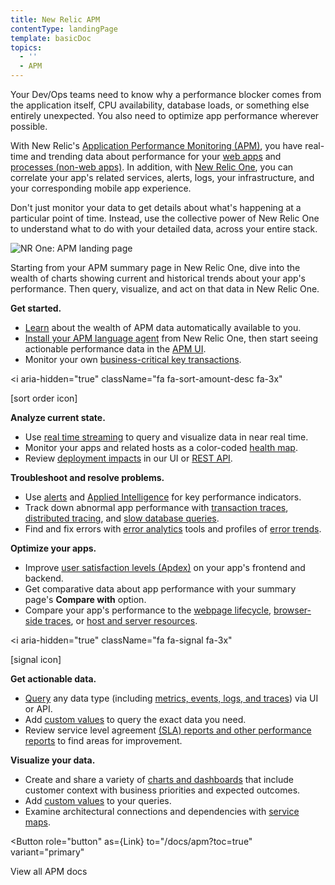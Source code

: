 ```yaml
---
title: New Relic APM
contentType: landingPage
template: basicDoc
topics:
  - ''
  - APM
---
```



Your Dev/Ops teams need to know why a performance blocker comes from the application itself, CPU availability, database loads, or something else entirely unexpected. You also need to optimize app performance wherever possible.

With New Relic's [Application Performance Monitoring (APM)](/docs/apm/new-relic-apm/getting-started/introduction-new-relic-apm), you have real-time and trending data about performance for your [web apps](/docs/apm/transactions/intro-transactions/transactions-new-relic-apm) and [processes (non-web apps)](/docs/apm/transactions/intro-transactions/monitor-background-processes-other-non-web-transactions). In addition, with [New Relic One](/docs/new-relic-one/use-new-relic-one/get-started/introduction-new-relic-one), you can correlate your app's related services, alerts, logs, your infrastructure, and your corresponding mobile app experience.

Don't just monitor your data to get details about what's happening at a particular point of time. Instead, use the collective power of New Relic One to understand what to do with your detailed data, across your entire stack.

![NR One: APM landing page](./images/nrone-apm-landing-073120.png "NR One: APM landing page")

Starting from your APM summary page in New Relic One, dive into the wealth of charts showing current and historical trends about your app's performance. Then query, visualize, and act on that data in New Relic One.

<Icon
  name="check-square"
  size="3em"
/>

**Get started.**

* [Learn](/docs/apm/new-relic-apm/getting-started/introduction-new-relic-apm) about the wealth of APM data automatically available to you.
* [Install your APM language agent](/docs/agents/manage-apm-agents/installation/installing-agent) from New Relic One, then start seeing actionable performance data in the [APM UI](/docs/apm/apm-ui-pages).
* Monitor your own [business-critical key transactions](/docs/apm/transactions/key-transactions/introduction-key-transactions).

<i
  aria-hidden="true"
  className="fa fa-sort-amount-desc fa-3x"
>
  \[sort order icon]
</i>

**Analyze current state.**

* Use [real time streaming](/docs/agents/manage-apm-agents/agent-data/real-time-streaming) to query and visualize data in near real time.
* Monitor your apps and related hosts as a color-coded [health map](/docs/using-new-relic/cross-product-functions/troubleshooting/introduction-health-maps).
* Review [deployment impacts](/docs/apm/applications-menu/events/deployments-page-view-impact-your-app-users) in our UI or [REST API](/docs/apis/rest-api-v2/application-examples-v2).

<Icon
  name="alert-triangle"
  size="3em"
/>

**Troubleshoot and resolve problems.**

* Use [alerts](/docs/alerts/new-relic-alerts/getting-started/introduction-new-relic-alerts) and [Applied Intelligence](/docs/new-relic-one/use-new-relic-one/new-relic-ai/introduction-new-relic-ai) for key performance indicators.
* Track down abnormal app performance with [transaction traces](/docs/apm/transactions/transaction-traces/introduction-transaction-traces), [distributed tracing](/docs/apm/distributed-tracing/getting-started/introduction-distributed-tracing), and [slow database queries](/docs/apm/applications-menu/monitoring/databases-slow-queries-page).
* Find and fix errors with [error analytics](/docs/apm/applications-menu/error-analytics/introduction-error-analytics) tools and profiles of [error trends](/docs/apm/applications-menu/error-analytics/error-profiles-troubleshoot-trends).

<Icon
  name="tool"
  size="3em"
/>

**Optimize your apps.**

* Improve [user satisfaction levels (Apdex)](/docs/apm/new-relic-apm/apdex/apdex-measuring-user-satisfaction) on your app's frontend and backend.
* Get comparative data about app performance with your summary page's **Compare with** option.
* Compare your app's performance to the [webpage lifecycle](/docs/apm/applications-menu/monitoring/apm-overview-page#browser_details), [browser-side traces](/docs/synthetics/new-relic-synthetics/using-monitors/collect-synthetics-transaction-traces), or [host and server resources](/docs/apm/applications-menu/monitoring/apm-overview-page#infra-server).

<i
  aria-hidden="true"
  className="fa fa-signal fa-3x"
>
  \[signal icon]
</i>

**Get actionable data.**

* [Query](/docs/using-new-relic/data/understand-data/query-new-relic-data) any data type (including [metrics, events, logs, and traces](/docs/using-new-relic/data/understand-data/new-relic-data-types)) via UI or API.
* Add [custom values](/docs/insights/insights-data-sources/custom-data/insert-custom-events-new-relic-apm-agents) to query the exact data you need.
* Review service level agreement [(SLA) reports and other performance reports](/docs/apm/reports) to find areas for improvement.

<Icon
  name="bar-chart-2"
  size="3em"
/>

**Visualize your data.**

* Create and share a variety of [charts and dashboards](/docs/dashboards/new-relic-one-dashboards/get-started/introduction-new-relic-one-dashboards) that include customer context with business priorities and expected outcomes.
* Add [custom values](/docs/insights/insights-data-sources/custom-data/insert-custom-events-new-relic-apm-agents) to your queries.
* Examine architectural connections and dependencies with [service maps](/docs/data-analysis/service-maps/get-started/introduction-service-maps).

<Button
  role="button"
  as={Link}
  to="/docs/apm?toc=true"
  variant="primary"
>
  View all APM docs
</Button>

